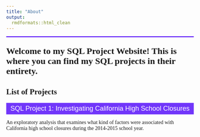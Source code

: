 ```yaml
---
title: "About"
output: 
  rmdformats::html_clean
---
```


<style>

@import url('https://fonts.googleapis.com/css2?family=Libre+Baskerville&display=swap');

h1.title {
  margin-top: 100px;
  font-weight: bold;
}

h1, h2, h3, body {
  font-family: 'Lora',  serif;
}

#line {
  width: 100%;
  height: 3px;
  background-color: #7136FA;
  position:relative;
}

.project-button {
  width: 100%;
  font-size: 18px;
  background-color: #7136FA;
  color: #fff;
  border:none;
  padding: 5px 0px;
  box-shadow: 0 3px 3px;
}

.project-button:hover {
  background-color: #fff;
  color: #7136FA;
}

.intro-text {
  font-size: 1.5rem;
  font-weight: 600;
}

</style>

<div id = "line"></div>
<p class= "intro-text">
Welcome to my SQL Project Website! This is where you can find my SQL projects in their entirety.
</p>

## List of Projects

<div class = "project-container">

<form action="sql_project1.html">
  <button class= "project-button">SQL Project 1: Investigating California High School Closures</button>
</form>
<p class= "project-text">
An exploratory analysis that examines what kind of factors were associated with California high school closures during the 2014-2015 school year. 
</p>
</div>
